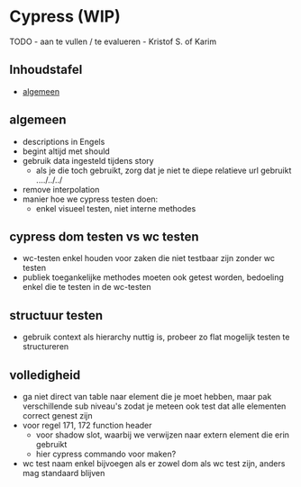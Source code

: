 
<Meta title="Bijdragen/Cypress"/>

# Cypress (WIP)

TODO - aan te vullen / te evalueren - Kristof S. of Karim

## Inhoudstafel

- [algemeen](#algemeen)

## algemeen

- descriptions in Engels
- begint altijd met should
- gebruik data ingesteld tijdens story
    * als je die toch gebruikt, zorg dat je niet te diepe relatieve url gebruikt ..../../../
- remove interpolation
- manier hoe we cypress testen doen:
    * enkel visueel testen, niet interne methodes

## cypress dom testen vs wc testen

- wc-testen enkel houden voor zaken die niet testbaar zijn zonder wc testen
- publiek toegankelijke methodes moeten ook getest worden, bedoeling enkel die te testen in de wc-testen

## structuur testen

- gebruik context als hierarchy nuttig is, probeer zo flat mogelijk testen te structureren

## volledigheid

- ga niet direct van table naar element die je moet hebben, maar pak verschillende sub niveau's zodat je meteen ook
  test dat alle elementen correct genest zijn
- voor regel 171, 172 function header
    * voor shadow slot, waarbij we verwijzen naar extern element die erin gebruikt
    * hier cypress commando voor maken?
- wc test naam enkel bijvoegen als er zowel dom als wc test zijn, anders mag standaard blijven
